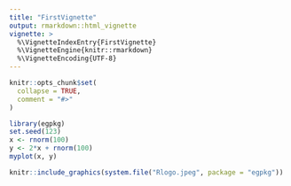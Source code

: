 ```yaml
---
title: "FirstVignette"
output: rmarkdown::html_vignette
vignette: >
  %\VignetteIndexEntry{FirstVignette}
  %\VignetteEngine{knitr::rmarkdown}
  %\VignetteEncoding{UTF-8}
---
```


```r
knitr::opts_chunk$set(
  collapse = TRUE,
  comment = "#>"
)
```

```r
library(egpkg)
set.seed(123)
x <- rnorm(100)
y <- 2*x + rnorm(100)
myplot(x, y)
```



```r
knitr::include_graphics(system.file("Rlogo.jpeg", package = "egpkg"))
```

